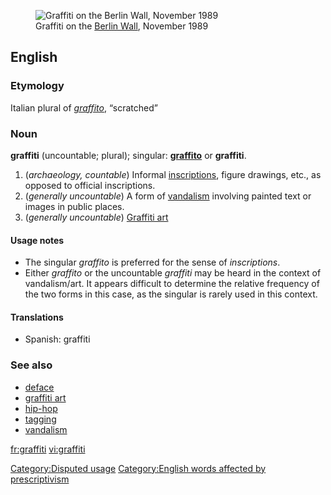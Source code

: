 [[Image:Berlin-wall.jpg|thumb|right|Graffiti on the [[w:Berlin Wall|Berlin Wall]], November 1989]]
==English==

===Etymology===
Italian plural of ''[[graffito]]'', “scratched”

===Noun===
'''graffiti''' (uncountable; plural); singular: '''[[graffito]]''' or '''graffiti'''.

# (''archaeology, countable'') Informal [[inscription]]s, figure drawings, etc., as opposed to official inscriptions.
# (''generally uncountable'') A form of [[vandalism]] involving painted text or images in public places.
# (''generally uncountable'') [[graffiti art|Graffiti art]]

====Usage notes====
*The singular ''graffito'' is preferred for the sense of ''inscriptions''.
*Either ''graffito'' or the uncountable ''graffiti'' may be heard in the context of vandalism/art.  It appears difficult to determine the relative frequency of the two forms in this case, as the singular is rarely used in this context.

====Translations====
*Spanish: graffiti {{m}}

===See also===
*[[deface]]
*[[graffiti art]]
*[[hip-hop]]<!-- graffiti is 1 or the 4 elements of hiphop, however the latter term is spelled -->
*[[tagging]]
*[[vandalism]]

[[Category:Disputed usage]]
[[Category:English words affected by prescriptivism]]

[[fr:graffiti]]
[[vi:graffiti]]